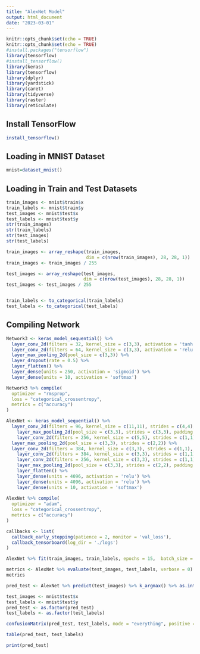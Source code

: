 ```yaml
---
title: "AlexNet Model"
output: html_document
date: "2023-03-01"
---
```


```r
knitr::opts_chunk$set(echo = TRUE)
knitr::opts_chunk$set(echo = TRUE)
#install.packages("tensorflow")
library(tensorflow)
#install_tensorflow()
library(keras)
library(tensorflow)
library(dplyr)
library(yardstick)
library(caret)
library(tidyverse)
library(raster)
library(reticulate)
```

## Install TensorFlow


```r
install_tensorflow()
```

## Loading in MNIST Dataset


```r
mnist=dataset_mnist()
```

## Loading in Train and Test Datasets

```r
train_images <- mnist$train$x
train_labels <- mnist$train$y
test_images <- mnist$test$x
test_labels <- mnist$test$y
str(train_images)
str(train_labels)
str(test_images)
str(test_labels)

train_images <- array_reshape(train_images, 
                              dim = c(nrow(train_images), 28, 28, 1))
train_images <- train_images / 255

test_images <- array_reshape(test_images, 
                             dim = c(nrow(test_images), 28, 28, 1))
test_images <- test_images / 255


train_labels <- to_categorical(train_labels)
test_labels <- to_categorical(test_labels)
```

## Compiling Network

```r
Network3 <- keras_model_sequential() %>% 
  layer_conv_2d(filters = 32, kernel_size = c(3,3), activation = 'tanh', input_shape = c(28,28,1)) %>%
  layer_conv_2d(filters = 64, kernel_size = c(3,3), activation = 'relu', input_shape = c(28,28,1)) %>%
  layer_max_pooling_2d(pool_size = c(3,3)) %>%
  layer_dropout(rate = 0.5) %>%
  layer_flatten() %>%
  layer_dense(units = 250, activation = 'sigmoid') %>%
  layer_dense(units = 10, activation = 'softmax')

Network3 %>% compile(
  optimizer = "rmsprop",
  loss = "categorical_crossentropy",
  metrics = c("accuracy")
)
```


```r
  
  
AlexNet <- keras_model_sequential() %>% 
  layer_conv_2d(filters = 96, kernel_size = c(11,11), strides = c(4,4), padding = 'same', activation = 'relu', input_shape = c(28, 28, 1)) %>%
    layer_max_pooling_2d(pool_size = c(3,3), strides = c(3,3), padding = 'same') %>%
    layer_conv_2d(filters = 256, kernel_size = c(5,5), strides = c(1,1), padding = 'same', activation = 'relu') %>%
  layer_max_pooling_2d(pool_size = c(3,3), strides = c(2,2)) %>%
  layer_conv_2d(filters = 384, kernel_size = c(3,3), strides = c(1,1), padding = 'same', activation = 'relu') %>%
    layer_conv_2d(filters = 384, kernel_size = c(3,3), strides = c(1,1), padding = 'same', activation = 'relu') %>%
    layer_conv_2d(filters = 256, kernel_size = c(3,3), strides = c(1,1), padding = 'same', activation = 'relu') %>%
    layer_max_pooling_2d(pool_size = c(3,3), strides = c(2,2), padding = 'same') %>%
    layer_flatten() %>%
    layer_dense(units = 4096, activation = 'relu') %>%
    layer_dense(units = 4096, activation = 'relu') %>%
    layer_dense(units = 10, activation = 'softmax')
    
AlexNet %>% compile(
  optimizer = "adam",
  loss = "categorical_crossentropy",
  metrics = c("accuracy")
)

```

```r
callbacks <- list(
  callback_early_stopping(patience = 2, monitor = 'val_loss'),
  callback_tensorboard(log_dir = './logs')
)

AlexNet %>% fit(train_images, train_labels, epochs = 15,  batch_size = 128, callbacks = callbacks, validation_data = list(test_images, test_labels))

metrics <- AlexNet %>% evaluate(test_images, test_labels, verbose = 0)
metrics
```


```r
pred_test <- AlexNet %>% predict(test_images) %>% k_argmax() %>% as.integer()

test_images <- mnist$test$x
test_labels <- mnist$test$y
pred_test <- as.factor(pred_test)
test_labels <- as.factor(test_labels)

confusionMatrix(pred_test, test_labels, mode = "everything", positive = "1")

table(pred_test, test_labels)

print(pred_test)
```

